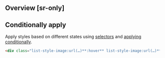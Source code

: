 ## Overview [sr-only]
<Overview/>

## Conditionally apply
Apply styles based on different states using [selectors](/guide/state-selectors) and [applying conditionally](/guide/applying-conditionally).
```html
<div class="list-style-image:url(…)**:hover** list-style-image:url(…)**@sm** list-style-image:url(…)**@dark** list-style-image:url(…)**@print**">…</div>
```

